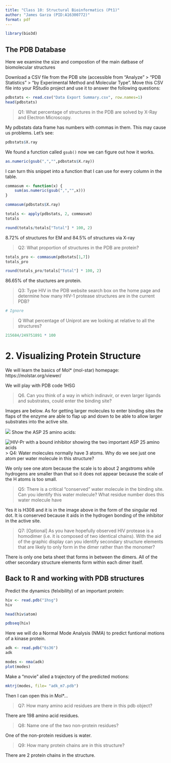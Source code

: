 ```yaml
---
title: "Class 10: Structural Bioinformatics (Pt1)"
author: "James Garza (PID:A16300772)"
format: pdf
---
```


```r
library(bio3d)
```

## The PDB Database

Here we examine the size and compostion of the main datbase of biomolecular structures

Download a CSV file from the PDB site (accessible from “Analyze” > “PDB Statistics” > “by Experimental Method and Molecular Type”. Move this CSV file into your RStudio project and use it to answer the following questions:


```r
pdbstats <- read.csv("Data Export Summary.csv", row.names=1)
head(pdbstats)
```
> Q1: What percentage of structures in the PDB are solved by X-Ray and Electron Microscopy.

My pdbstats data frame has numbers with commas in them. This may cause us problems. Let's see:

```r
pdbstats$X.ray
```

We found a function called `gsub()` now we can figure out how it works.


```r
as.numeric(gsub(",","",pdbstats$X.ray))
```
I can turn this snippet into a function that I can use for every column in the table.

```r
commasum <- function(x) {
    sum(as.numeric(gsub(",","",x)))
}

commasum(pdbstats$X.ray)
```
```r
totals <- apply(pdbstats, 2, commasum)
totals
```

```r
round(totals/totals["Total"] * 100, 2)
```
8.72% of structures for EM and 84.5% of structures via X-ray

> Q2: What proportion of structures in the PDB are protein?

```r
totals_pro <- commasum(pdbstats[1,7])
totals_pro
```
```r
round(totals_pro/totals["Total"] * 100, 2)
```
86.65% of the stuctures are protein.

> Q3: Type HIV in the PDB website search box on the home page and determine how many HIV-1 protease structures are in the current PDB?

```r
# Ignore
```

> Q What percentage of Uniprot are we looking at relative to all the structures?

```r
215684/249751891 * 100
```


# 2. Visualizing Protein Structure

We will learn the basics of Mol* (mol-star) homepage: https://molstar.org/viewer/

We will play with PDB code 1HSG

> Q6. Can you think of a way in which indinavir, or even larger ligands and substrates, could enter the binding site?

Images are below.
As for getting larger molecules to enter binding sites the flaps of the enzyme are able to flap up and down to be able to allow larger substrates into the active site.  

![](1HSG.png)
Show the ASP 25 amino acids:

![HIV-Pr with a bound inhibitor showing the two important ASP 25 amino acids](1HSG_2.png)
> Q4: Water molecules normally have 3 atoms. Why do we see just one atom per water molecule in this structure?

We only see one atom because the scale is to about 2 angstroms while hydrogens are smaller than that so it does not appear because the scale of the H atoms is too small.

> Q5: There is a critical “conserved” water molecule in the binding site. Can you identify this water molecule? What residue number does this water molecule have

Yes it is H308 and it is in the image above in the form of the singular red dot.  It is conserved because it aids in the hydrogen bonding of the inhibitor in the active site.

>Q7: [Optional] As you have hopefully observed HIV protease is a homodimer (i.e. it is composed of two identical chains). With the aid of the graphic display can you identify secondary structure elements that are likely to only form in the dimer rather than the monomer?

There is only one beta sheet that forms in between the dimers.  All of the other secondary structure elements form within each dimer itself.


## Back to R and working with PDB structures

Predict the dynamics (felxibility) of an important protein:

```r
hiv <- read.pdb("1hsg")
hiv
```

```r
head(hiv$atom)
```
```r
pdbseq(hiv)
```

Here we will do a Normal Mode Analysis (NMA) to predict funtional motions of a kinase protein.

```r
adk <- read.pdb("6s36")
adk
```

```r
modes <- nma(adk)
plot(modes)
```

Make a "movie"  alled a trajectory of the predicted motions:

```r
mktrj(modes, file= "adk_m7.pdb")
```

Then I can open this in Mol*...

> Q7: How many amino acid residues are there in this pdb object? 

There are 198 amino acid residues. 

> Q8: Name one of the two non-protein residues? 

One of the non-protein residues is water.

> Q9: How many protein chains are in this structure? 

There are 2 protein chains in the structure.











